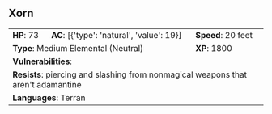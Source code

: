 ## Xorn {#monster-xorn}

```{=html}
<table class="table table-striped">
    <tbody>
        <tr>                    
            <td><b>HP</b>: 73</td>
            <td><b>AC</b>: [{'type': 'natural', 'value': 19}]</td>
            <td><b>Speed</b>: 20 feet</td>
        </tr>
        <tr>
            <td colspan="2"><b>Type</b>: Medium Elemental (Neutral)</td>
            <td><b>XP</b>: 1800</td>
        </tr>
        <tr>
            <td colspan="3"><b>Vulnerabilities</b>: </td>
        </tr>
        <tr>
            <td colspan="3"><b>Resists</b>: piercing and slashing from nonmagical weapons that aren't adamantine</td>
        </tr>
        <tr>
            <td colspan="3"><b>Languages</b>: Terran</td>
        </tr>
    </tbody>
</table>
```